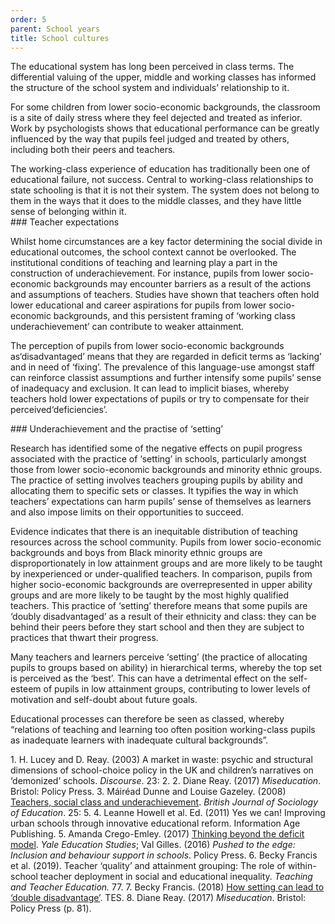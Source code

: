 ```yaml
---
order: 5
parent: School years
title: School cultures
---
```



<div>
  The educational system has long been perceived in class terms. The differential
  valuing of the upper, middle and working classes has informed the structure of
  the school system and individuals’ relationship to it.

  For some children from lower socio-economic backgrounds, the classroom is a
  site of daily stress where they feel dejected and treated as inferior. Work by
  psychologists shows that educational performance can be greatly influenced by
  the way that pupils feel judged and treated by others, including both their
  peers and teachers.<FootnoteLink text="1"/>
</div>

<ResearchImage imageName="school-cultures.jpg" />

<ResearchQuote source="- Diane Reay. (2017) Miseducation. Bristol: Policy Press">
  The working-class experience of education has traditionally been one of
  educational failure, not success. Central to working-class relationships to
  state schooling is that it is not their system. The system does not belong to
  them in the ways that it does to the middle classes, and they have little
  sense of belonging within it.<FootnoteLink text="2"/>
</ResearchQuote>

<div>
  ### Teacher expectations

  Whilst home circumstances are a key factor determining the social divide in
  educational outcomes, the school context cannot be overlooked. The
  institutional conditions of teaching and learning play a part in the
  construction of underachievement. For instance, pupils from lower
  socio-economic backgrounds may encounter barriers as a result of the actions
  and assumptions of teachers.<FootnoteLink text="3"/> Studies have shown that
  teachers often hold lower educational and career aspirations for pupils from
  lower socio-economic backgrounds, and this persistent framing of ‘working
  class underachievement’ can contribute to weaker attainment. 

</div>

The perception of pupils from lower socio-economic backgrounds as‘disadvantaged’
means that they are regarded in deficit terms as ‘lacking’ and in need of
‘fixing’.<FootnoteLink text="4"/> The prevalence of this language-use amongst
staff can reinforce classist assumptions and further intensify some pupils’
sense of inadequacy and exclusion. It can lead to implicit biases, whereby
teachers hold lower expectations of pupils or try to compensate for their
perceived‘deficiencies’.<FootnoteLink text="5"/> 

<div>
  ### Underachievement and the practise of ‘setting’

  Research has identified some of the negative effects on pupil progress
  associated with the practice of ‘setting’ in schools, particularly amongst
  those from lower socio-economic backgrounds and minority ethnic groups. The
  practice of setting involves teachers grouping pupils by ability and
  allocating them to specific sets or classes. It typifies the way in which
  teachers’ expectations can harm pupils’ sense of themselves as learners and
  also impose limits on their opportunities to succeed.

</div>
  
Evidence indicates that there is an inequitable distribution of teaching
resources across the school community. Pupils from lower socio-economic
backgrounds and boys from Black minority ethnic groups are disproportionately
in low attainment groups and are more likely to be taught by inexperienced or
under-qualified teachers.<FootnoteLink text="6"/>  In comparison, pupils from
higher socio-economic backgrounds are overrepresented in upper ability groups
and are more likely to be taught by the most highly qualified teachers. This
practice of ‘setting’ therefore means that some pupils are ‘doubly
disadvantaged’ as a result of their ethnicity and class: they can be behind
their peers before they start school and then they are subject to practices
that thwart their progress.<FootnoteLink text="7"/> 

Many teachers and learners perceive ‘setting’ (the practice of allocating pupils
to groups based on ability) in hierarchical terms, whereby the top set is
perceived as the ‘best’. This can have a detrimental effect on the self-esteem
of pupils in low attainment groups, contributing to lower levels of motivation
and self-doubt about future goals. 

Educational processes can therefore be seen
as classed, whereby “relations of teaching and learning too often position
working-class pupils as inadequate learners with inadequate cultural
backgrounds”.<FootnoteLink text="8"/>

<Footnotes>
	1. H. Lucey and D. Reay. (2003) A market in waste: psychic and structural dimensions of school-choice policy in the UK and children’s narratives on ‘demonized’ schools. <i>Discourse</i>. 23: 2.
	2. Diane Reay. (2017) <i>Miseducation</i>. Bristol: Policy Press.
	3. Máiréad Dunne and Louise Gazeley. (2008) <a href="https://www.tandfonline.com/doi/pdf/10.1080/01425690802263627?needAccess=true">Teachers, social class and underachievement</a>. <i>British Journal of Sociology of Education</i>. 25: 5.
	4. Leanne Howell et al. Ed. (2011) Yes we can! Improving urban schools through innovative educational reform. Information Age Publishing. 
	5. Amanda Crego-Emley. (2017) <a href="http://debsedstudies.org/thinking-beyond-the-deficit-model/">Thinking beyond the deficit model</a>. <i>Yale Education Studies</i>; Val Gilles. (2016) <i>Pushed to the edge: Inclusion and behaviour support in schools</i>. Policy Press.
	6. Becky Francis et al. (2019). Teacher ‘quality’ and attainment grouping: The role of within-school teacher deployment in social and educational inequality. <i>Teaching and Teacher Education.</i> 77.
	7. Becky Francis. (2018) <a href="https://www.tes.com/news/how-setting-can-lead-double-disadvantage">How setting can lead to ‘double disadvantage’</a>. TES.
	8. Diane Reay. (2017) <i>Miseducation</i>. Bristol: Policy Press (p. 81).
</Footnotes>
